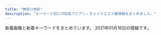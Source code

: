 ```yaml
---
title: "神奈川地区"
description: "キーワード別にの巨乳アジアン・チャイナエステ嬢情報をまとめました。"
---
```


新着画像と新着キーワードをまとめています。
2021年01月16日の情報です。

<DmmAffiliateIns />
<KeywordTable
  shops={
    [
    {
        "station": "JR\u85e4\u6ca2\u99c5\u5357\u53e3",
        "keywords": {
            "87": 4,
            "86": 8,
            "C": 8,
            "88": 4,
            "D": 8
        },
        "url": "http://www.barbie.masg.info/",
        "img_links": [
            "http://www.barbie.masg.info/images/mainImg_sub.jpg",
            "http://www.barbie.masg.info/files/002-02.jpg",
            "http://www.barbie.masg.info/images/index_sm.png",
            "http://www.barbie.masg.info/files/004.jpg",
            "http://www.barbie.masg.info/files/003.jpg",
            "http://www.barbie.masg.info/images/btn2.png",
            "http://www.barbie.masg.info/images/icon_top.png",
            "http://www.barbie.masg.info/images/icon_staff.png",
            "http://www.barbie.masg.info/images/icon_info.png",
            "http://www.barbie.masg.info/files/001-02.jpg",
            "http://www.barbie.masg.info/images/icon_tel.png",
            "http://www.barbie.masg.info/files/002.jpg",
            "http://www.barbie.masg.info/files/003-02.jpg",
            "http://www.barbie.masg.info/files/001.jpg",
            "http://www.barbie.masg.info/files/004-02.jpg"
        ],
        "name": "Barbie \uff5e\u30d0\u30fc\u30d3\u30fc\uff5e"
    },
    {
        "name": "Best Love \uff5e\u30d9\u30b9\u30c8\u30e9\u30d6\uff5e",
        "img_links": [
            "http://www.bestlove.iesjp.com/files/005-02.jpg",
            "http://www.bestlove.iesjp.com/files/002.jpg",
            "http://www.bestlove.iesjp.com/files/002-02.jpg",
            "http://www.bestlove.iesjp.com/images/line.png",
            "http://www.bestlove.iesjp.com/files/005.jpg",
            "http://www.bestlove.iesjp.com/files/004-02.jpg",
            "http://www.bestlove.iesjp.com/files/004.jpg",
            "http://www.bestlove.iesjp.com/images/mobile.jpg",
            "http://www.bestlove.iesjp.com/images/r3.jpg",
            "http://www.bestlove.iesjp.com/files/002-03.jpg",
            "http://www.bestlove.iesjp.com/files/001-02.jpg",
            "http://www.bestlove.iesjp.com/files/005-03.jpg",
            "http://www.bestlove.iesjp.com/files/001.jpg",
            "http://www.bestlove.iesjp.com/files/003-02.jpg",
            "http://www.bestlove.iesjp.com/files/003.jpg",
            "http://www.bestlove.iesjp.com/files/003-03.jpg",
            "http://www.bestlove.iesjp.com/files/001-03.jpg",
            "http://www.bestlove.iesjp.com/files/004-03.jpg"
        ],
        "url": "http://www.bestlove.iesjp.com/",
        "station": "JR\u5e73\u585a\u99c5\u5317\u53e3",
        "keywords": {
            "87": 8,
            "D": 4,
            "C": 21,
            "85": 4
        }
    },
    {
        "name": "\u30a2\u30ed\u30a8",
        "img_links": [
            "http://oil.abnavi.info/images/room4.jpg",
            "http://oil.abnavi.info/images/room3.jpg",
            "http://oil.abnavi.info/photos/sites/44/2020/10/2020101108503412.jpg",
            "http://oil.abnavi.info/images/s_link.jpg",
            "http://oil.abnavi.info/images/room1.jpg",
            "http://oil.abnavi.info/images/top.png",
            "http://oil.abnavi.info/images/new.jpg",
            "http://oil.abnavi.info/images/bj1.jpg",
            "http://oil.abnavi.info/images/s_staff.jpg",
            "http://oil.abnavi.info/images/room2.jpg",
            "http://oil.abnavi.info/images/s_news.jpg",
            "http://oil.abnavi.info/photos/sites/44/2020/10/2020101108503429.jpg",
            "http://oil.abnavi.info/images/bj3.jpg",
            "http://oil.abnavi.info/photos/sites/44/2020/11/2020112910045926.jpg",
            "http://oil.abnavi.info/images/hua.jpg"
        ],
        "station": "\u9db4\u5dfb\u6e29\u6cc9\u99c5\u5317\u53e3",
        "keywords": {
            "D": 8,
            "86": 8,
            "83": 4,
            "C": 15
        },
        "url": "http://oil.abnavi.info/"
    },
    {
        "url": "http://megumi-est.xyz/",
        "station": "JR\u85e4\u6ca2\u99c5\u5357\u53e3",
        "keywords": {},
        "img_links": [
            "http://megumi-est.xyz/images/topbg.jpg",
            "http://megumi-est.xyz/images/mobile_bg.png",
            "http://megumi-est.xyz/images/staff_bg.png",
            "http://megumi-est.xyz/images/newsbg.png",
            "http://megumi-est.xyz/girl/2.jpg",
            "http://megumi-est.xyz/girl/8.jpg",
            "http://megumi-est.xyz/girl/5.jpg",
            "http://megumi-est.xyz/images/roomimg/img2.png",
            "http://megumi-est.xyz/images/roomimg/img1.png",
            "http://megumi-est.xyz/girl/4.jpg",
            "http://megumi-est.xyz/images/roomimg/img4.png",
            "http://megumi-est.xyz/girl/1.jpg",
            "http://megumi-est.xyz/images/pickup_line.png",
            "http://megumi-est.xyz/images/roomimg/img3.png"
        ],
        "name": "\u6075"
    },
    {
        "station": "\u65b0\u9017\u5b50\u99c5\u5317\u53e31",
        "url": "http://biraku.est-u.com",
        "keywords": {},
        "name": "\u7f8e\u697d",
        "img_links": [
            "http://biraku.est-u.com/images/index_12.png",
            "http://biraku.est-u.com/images/s3.jpg",
            "http://biraku.est-u.com/images/index_08.png",
            "http://biraku.est-u.com/images/01.jpg",
            "http://biraku.est-u.com/staff/2.jpg",
            "http://biraku.est-u.com/images/02.jpg",
            "http://biraku.est-u.com/images/index_04.png",
            "http://biraku.est-u.com/images/index_10.png",
            "http://biraku.est-u.com/images/03.jpg",
            "http://biraku.est-u.com/images/index_07.png",
            "http://biraku.est-u.com/staff/5.jpg",
            "http://biraku.est-u.com/images/04.jpg",
            "http://biraku.est-u.com/images/index_06.png",
            "http://biraku.est-u.com/images/staff_08.png",
            "http://biraku.est-u.com/staff/4.jpg",
            "http://biraku.est-u.com/staff/6.jpg",
            "http://biraku.est-u.com/images/index_05.png",
            "http://biraku.est-u.com/images/index2_07.png",
            "http://biraku.est-u.com/staff/3.jpg",
            "http://biraku.est-u.com/staff/1.jpg",
            "http://biraku.est-u.com/images/indexb_08.png",
            "http://biraku.est-u.com/images/06.jpg"
        ]
    },
    {
        "img_links": [
            "http://ikoi.esjp.xyz/img/room/photo03.jpg",
            "http://ikoi.esjp.xyz/img/room/photo04.jpg",
            "http://ikoi.esjp.xyz/i/img/photo05.jpg",
            "http://ikoi.esjp.xyz/img/room/photo01.jpg",
            "http://ikoi.esjp.xyz/girl/6.jpg",
            "http://ikoi.esjp.xyz/i/img/photo01.jpg",
            "http://ikoi.esjp.xyz/i/img/photo06.jpg",
            "http://ikoi.esjp.xyz/img/room/photo05.jpg",
            "http://ikoi.esjp.xyz/img/top_pickback.png",
            "http://ikoi.esjp.xyz/img/lr_01.jpg",
            "http://ikoi.esjp.xyz/img/059.png",
            "http://ikoi.esjp.xyz/girl/2.jpg",
            "http://ikoi.esjp.xyz/img/room/photo06.jpg",
            "http://ikoi.esjp.xyz/img/room/photo02.jpg",
            "http://ikoi.esjp.xyz/girl/1.jpg",
            "http://ikoi.esjp.xyz/i/img/photo03.jpg",
            "http://ikoi.esjp.xyz/girl/3.jpg",
            "http://ikoi.esjp.xyz/girl/4.jpg",
            "http://ikoi.esjp.xyz/i/img/photo02.jpg",
            "http://ikoi.esjp.xyz/img/rec_top.png",
            "http://ikoi.esjp.xyz/img/qr.jpg",
            "http://ikoi.esjp.xyz/img/capinfo.jpg",
            "http://ikoi.esjp.xyz/img/lr_02.jpg",
            "http://ikoi.esjp.xyz/i/img/photo04.jpg",
            "http://ikoi.esjp.xyz/girl/5.jpg",
            "http://ikoi.esjp.xyz/img/sub_staff.jpg",
            "http://ikoi.esjp.xyz/img/pro_girl_line.jpg"
        ],
        "keywords": {},
        "url": "http://ikoi.esjp.xyz/",
        "station": "\u8ffd\u6d5c\u99c5",
        "name": "\u61a9"
    },
    {
        "station": "\u4e0a\u5927\u5ca1\u99c5",
        "img_links": [
            "https://kanojyo-room.jpn.cm/photos/sites/24/2020/08/2020083117275898.jpg",
            "https://kanojyo-room.jpn.cm/images/room6.jpg",
            "https://kanojyo-room.jpn.cm/images/room1.jpg",
            "https://kanojyo-room.jpn.cm/images/tit_face.jpg",
            "https://kanojyo-room.jpn.cm/photos/sites/24/2020/08/2020083117275977.jpg",
            "https://kanojyo-room.jpn.cm/images/link_nav01.jpg",
            "https://kanojyo-room.jpn.cm/images/room4.jpg",
            "https://kanojyo-room.jpn.cm/images/link_nav03.jpg",
            "https://kanojyo-room.jpn.cm/images/tit_eject.jpg",
            "https://kanojyo-room.jpn.cm/images/link_nav04.jpg",
            "https://kanojyo-room.jpn.cm/photos/sites/24/2020/08/2020083117275756.jpg",
            "https://kanojyo-room.jpn.cm/images/tit_new.jpg",
            "https://kanojyo-room.jpn.cm/images/link_nav02.jpg",
            "https://kanojyo-room.jpn.cm/images/room2.jpg",
            "https://kanojyo-room.jpn.cm/images/link_nav05.jpg",
            "https://kanojyo-room.jpn.cm/images/sp_top.jpg",
            "https://kanojyo-room.jpn.cm/images/btn_eject.jpg",
            "https://kanojyo-room.jpn.cm/images/room3.jpg",
            "https://kanojyo-room.jpn.cm/images/img_eject.jpg",
            "https://kanojyo-room.jpn.cm/images/link_nav06.jpg",
            "https://kanojyo-room.jpn.cm/images/close_eject.png",
            "https://kanojyo-room.jpn.cm/photos/sites/24/2020/08/2020083117275958.jpg",
            "https://kanojyo-room.jpn.cm/images/top.png",
            "https://kanojyo-room.jpn.cm/images/room5.jpg",
            "https://kanojyo-room.jpn.cm/images/link_nav07.jpg"
        ],
        "keywords": {
            "87": 12,
            "D": 48,
            "86": 24,
            "85": 12,
            "C": 40
        },
        "name": "\u30ab\u30ce\u30b8\u30e7\u306e\u90e8\u5c4b",
        "url": "https://kanojyo-room.jpn.cm/"
    },
    {
        "keywords": {
            "F": 2,
            "E": 4,
            "90": 4,
            "88": 2
        },
        "img_links": [
            "https://asumi.estjp.info/css/top04.jpg",
            "https://asumi.estjp.info/images/call.png",
            "https://asumi.estjp.info/css/top02.jpg",
            "https://asumi.estjp.info/css/top03.jpg",
            "https://asumi.estjp.info/css/staff/staff03.jpg",
            "https://asumi.estjp.info/css/m-head.jpg",
            "https://asumi.estjp.info/css/staff/staff01.jpg",
            "https://asumi.estjp.info/css/top05.jpg",
            "https://asumi.estjp.info/css/staff/staff02.jpg",
            "https://asumi.estjp.info/css/01.jpg"
        ],
        "name": "\u7a7a\u6f84 -\u3042\u3059\u307f-",
        "url": "https://asumi.estjp.info/",
        "station": "\u5c0f\u7530\u539f\u99c5\u6771\u53e3"
    },
    {
        "station": "JR\u65b0\u6749\u7530\u99c5\u897f\u53e3",
        "keywords": {},
        "url": "http://www.sh-riraku77.site/",
        "name": "\u82b1\u306e\u604b",
        "img_links": [
            "http://www.sh-riraku77.site/uploads/190703/1-1ZF3151554H6.jpg",
            "http://www.sh-riraku77.site/picture/end.png",
            "http://www.sh-riraku77.site/plus/images/room4.jpg",
            "http://www.sh-riraku77.site/picture/s_staff.png",
            "http://www.sh-riraku77.site/picture/i_therapist.png",
            "http://www.sh-riraku77.site/picture/top22.png",
            "http://www.sh-riraku77.site/plus/images/room1.jpg",
            "http://www.sh-riraku77.site/plus/images/room2.jpg",
            "http://www.sh-riraku77.site/picture/top23.png",
            "http://www.sh-riraku77.site/plus/images/room3.jpg",
            "http://www.sh-riraku77.site/picture/s_new.png",
            "http://www.sh-riraku77.site/uploads/201214/1-201214130312232.jpg",
            "http://www.sh-riraku77.site/picture/photo3.png"
        ]
    },
    {
        "station": "JR\u8305\u30f6\u5d0e\u99c5\u5357\u53e3",
        "img_links": [
            "http://www.hamabei.com/images/giral009.jpg",
            "http://www.hamabei.com/images/qr.jpg",
            "http://www.hamabei.com/images/giral012.jpg",
            "http://www.hamabei.com/images/buttona_08.jpg",
            "http://www.hamabei.com/images/miki1.jpg",
            "http://www.hamabei.com/images/yuka1.jpg",
            "http://www.hamabei.com/images/giral007.jpg",
            "http://www.hamabei.com/images/buttona_07.jpg",
            "http://www.hamabei.com/images/buttona_04.jpg",
            "http://www.hamabei.com/images/giral015.jpg",
            "http://www.hamabei.com/images/giral014.jpg",
            "http://www.hamabei.com/images/buttona_06.jpg",
            "http://www.hamabei.com/images/kaori1.jpg",
            "http://www.hamabei.com/images/buttona_03.jpg",
            "http://www.hamabei.com/images/nana1.jpg",
            "http://www.hamabei.com/images/buttona_05.jpg"
        ],
        "url": "http://www.hamabei.com/",
        "keywords": {},
        "name": "\u6d5c\u8fba\u306e\u604b"
    },
    {
        "img_links": [
            "http://onlyone-relax.xyz/images/cg03.jpg",
            "http://onlyone-relax.xyz/images/top2.png",
            "http://onlyone-relax.xyz/images/4.jpg",
            "http://onlyone-relax.xyz/images/cg02.jpg",
            "http://onlyone-relax.xyz/images/cg06.jpg",
            "http://onlyone-relax.xyz/images/cg01.jpg",
            "http://onlyone-relax.xyz/images/1.jpg",
            "http://onlyone-relax.xyz/images/cg07.jpg",
            "http://onlyone-relax.xyz/images/spacer300x450.png",
            "http://onlyone-relax.xyz/images/cg09.jpg",
            "http://onlyone-relax.xyz/images/cg08.jpg",
            "http://onlyone-relax.xyz/images/top.png",
            "http://onlyone-relax.xyz/images/qr.jpg",
            "http://onlyone-relax.xyz/images/2.jpg",
            "http://onlyone-relax.xyz/images/cg05.jpg"
        ],
        "name": "\u30ad\u30e5\u30fc\u30c8",
        "url": "http://onlyone-relax.xyz/",
        "keywords": {
            "D": 32,
            "F": 8,
            "C": 8,
            "E": 20
        },
        "station": "JR\u5c0f\u7530\u539f\u99c5\u897f\u53e3"
    },
    {
        "keywords": {
            "C": 13
        },
        "img_links": [
            "http://hana-tobira.xyz/images/tite-link.jpg",
            "http://hana-tobira.xyz/images/g2.jpg",
            "http://hana-tobira.xyz/images/pickup_t.jpg",
            "http://hana-tobira.xyz/images/g5.jpg",
            "http://hana-tobira.xyz/images/g7.jpg",
            "http://hana-tobira.xyz/images/g4.jpg",
            "http://hana-tobira.xyz/images/g.jpg",
            "http://hana-tobira.xyz/images/tite-staff.jpg",
            "http://hana-tobira.xyz/images/end.png",
            "http://hana-tobira.xyz/images/tite-i.png",
            "http://hana-tobira.xyz/images/mobile.jpg",
            "http://hana-tobira.xyz/images/g6.jpg"
        ],
        "station": "JR\u85e4\u6ca2\u99c5\u5357\u53e3",
        "url": "http://hana-tobira.xyz/",
        "name": "\u82b1\u306e\u6249"
    },
    {
        "img_links": [
            "http://yacho.est-u.com/images/index_06.jpg",
            "http://yacho.est-u.com/images/index_14.jpg",
            "http://yacho.est-u.com/images/index_05.jpg",
            "http://yacho.est-u.com/images/1.jpg",
            "http://yacho.est-u.com/images/staff_03.jpg",
            "http://yacho.est-u.com/images/index_04.jpg",
            "http://yacho.est-u.com/images/6.jpg",
            "http://yacho.est-u.com/images/4.jpg",
            "http://yacho.est-u.com/images/3.jpg",
            "http://yacho.est-u.com/images/index_17.jpg",
            "http://yacho.est-u.com/images/k2.jpg",
            "http://yacho.est-u.com/images/index_12.jpg",
            "http://yacho.est-u.com/images/index_07.jpg",
            "http://yacho.est-u.com/images/5.jpg",
            "http://yacho.est-u.com/images/index_02.jpg",
            "http://yacho.est-u.com/images/index_10.jpg",
            "http://yacho.est-u.com/images/k1.jpg",
            "http://yacho.est-u.com/images/index_15.jpg",
            "http://yacho.est-u.com/images/index_01.jpg",
            "http://yacho.est-u.com/images/index_03.jpg",
            "http://yacho.est-u.com/images/staff_01.jpg",
            "http://yacho.est-u.com/images/2.jpg"
        ],
        "url": "http://yacho.est-u.com/",
        "keywords": {},
        "station": "JR\u85e4\u6ca2\u99c5\u5357\u53e3",
        "name": "\u591c\u8776"
    },
    {
        "station": "JR\u85e4\u6ca2\u99c5\u5317\u53e3",
        "name": "\u7e01",
        "url": "http://en.este88.com/",
        "keywords": {},
        "img_links": [
            "http://en.este88.com/i/images/info_09.jpg",
            "http://en.este88.com/i/images/info_15.jpg",
            "http://en.este88.com/gals/koko1.jpg",
            "http://en.este88.com/gals/riri1.jpg",
            "http://en.este88.com/gals/momo1.jpg",
            "http://en.este88.com/gals/rena1.jpg",
            "http://en.este88.com/gals/nana1.jpg",
            "http://en.este88.com/images/info.png",
            "http://en.este88.com/gals/asuka1.jpg",
            "http://en.este88.com/images/sayuqi1.jpg",
            "http://en.este88.com/gals/teina1.jpg",
            "http://en.este88.com/images/koko1.jpg",
            "http://en.este88.com/i/images/info_07.jpg",
            "http://en.este88.com/gals/yuki1.jpg",
            "http://en.este88.com/i/images/info_12.jpg"
        ]
    },
    {
        "img_links": [
            "http://izumi.ests.jp/images/info.jpg",
            "http://izumi.ests.jp/images/s1.jpg",
            "http://izumi.ests.jp/photos/sites/54/2020/09/2020092004565418.jpg",
            "http://izumi.ests.jp/photos/sites/54/2020/05/2020051209400132.jpg",
            "http://izumi.ests.jp/images/top.jpg",
            "http://izumi.ests.jp/images/service4.jpg",
            "http://izumi.ests.jp/images/service3.jpg",
            "http://izumi.ests.jp/photos/sites/54/2020/12/2020121307073529.jpg",
            "http://izumi.ests.jp/images/service1.jpg",
            "http://izumi.ests.jp/images/room4.jpg",
            "http://izumi.ests.jp/images/room2.jpg",
            "http://izumi.ests.jp/images/s3.jpg",
            "http://izumi.ests.jp/photos/sites/54/2019/10/2019100205593058.jpg",
            "http://izumi.ests.jp/images/info2.jpg",
            "http://izumi.ests.jp/images/room1.jpg",
            "http://izumi.ests.jp/images/s_news.jpg",
            "http://izumi.ests.jp/images/room3.jpg",
            "http://izumi.ests.jp/images/service2.jpg",
            "http://izumi.ests.jp/photos/sites/54/2020/07/2020070605483923.jpg",
            "http://izumi.ests.jp/images/mobile.jpg",
            "http://izumi.ests.jp/photos/sites/54/2019/10/2019100205592997.jpg"
        ],
        "keywords": {
            "86": 7,
            "D": 35,
            "85": 28,
            "E": 7,
            "87": 7
        },
        "station": "\u6e58\u5357\u53f0\u99c5\u897f\u53e3",
        "name": "\u6e58\u5357\u604b",
        "url": "http://izumi.ests.jp/"
    },
    {
        "name": "\u30ea\u30d6\u30ec\u30b9",
        "img_links": [
            "http://es-libres.com/staffPhoto/b20201007072654.jpg",
            "http://es-libres.com/staffPhoto/b20201007072550.jpg",
            "http://es-libres.com/staffPhoto/s20201007072633.jpg",
            "http://es-libres.com/images/gallery/01.jpg",
            "http://es-libres.com/images/gallery/03.jpg",
            "http://es-libres.com/staffPhoto/b20201007072633.jpg",
            "http://es-libres.com/staffPhoto/s20201007072718.jpg",
            "http://es-libres.com/images/gallery/04.jpg",
            "http://es-libres.com/images/mobile.jpg",
            "http://es-libres.com/staffPhoto/s20201007072550.jpg",
            "http://es-libres.com/js/sliderLine/slide_next.png",
            "http://es-libres.com/images/gallery/02.jpg",
            "http://es-libres.com/uploadfiles/Image/campaignEsLibresCom.jpg",
            "http://es-libres.com/js/sliderLine/slide_prev.png",
            "http://es-libres.com/images/guide.jpg",
            "http://es-libres.com/images/returnBtn.png",
            "http://es-libres.com/staffPhoto/s20201007072654.jpg",
            "http://es-libres.com/staffPhoto/b20201007072718.jpg"
        ],
        "keywords": {
            "E": 1,
            "89": 1,
            "C": 1,
            "D": 2
        },
        "station": "JR\u6771\u6238\u585a\u99c5\u897f\u53e3",
        "url": "http://es-libres.com/"
    },
    {
        "img_links": [
            "http://www.cc-girl.work/images/9.jpg",
            "http://www.cc-girl.work/img/momo1.jpg",
            "http://www.cc-girl.work/images/int1.jpg",
            "http://www.cc-girl.work/images/sys1.jpg",
            "http://www.cc-girl.work/images/head.jpg",
            "http://www.cc-girl.work/img/sizuka1.jpg",
            "http://www.cc-girl.work/img/yaya1.jpg",
            "http://www.cc-girl.work/images/1.jpg",
            "http://www.cc-girl.work/img/mari1.jpg",
            "http://www.cc-girl.work/images/mobile.jpg",
            "http://www.cc-girl.work/img/yuki1.jpg",
            "http://www.cc-girl.work/images/4.jpg",
            "http://www.cc-girl.work/images/6.jpg",
            "http://www.cc-girl.work/images/3.jpg",
            "http://www.cc-girl.work/images/7.jpg",
            "http://www.cc-girl.work/images/staff_t.jpg",
            "http://www.cc-girl.work/img/ai1.jpg",
            "http://www.cc-girl.work/img/kumi1.jpg",
            "http://www.cc-girl.work/images/5.jpg",
            "http://www.cc-girl.work/images/10.jpg",
            "http://www.cc-girl.work/images/ac1.jpg",
            "http://www.cc-girl.work/images/sys2.jpg",
            "http://www.cc-girl.work/images/2.jpg",
            "http://www.cc-girl.work/images/interior_t.jpg",
            "http://www.cc-girl.work/images/line.png",
            "http://www.cc-girl.work/img/yuri1.jpg",
            "http://www.cc-girl.work/images/news.jpg",
            "http://www.cc-girl.work/img/eri1.jpg",
            "http://www.cc-girl.work/images/rec1.jpg",
            "http://www.cc-girl.work/images/ta.jpg",
            "http://www.cc-girl.work/img/kaoru1.jpg",
            "http://www.cc-girl.work/images/8.jpg",
            "http://www.cc-girl.work/images/rec2.jpg",
            "http://www.cc-girl.work/images/11.jpg",
            "http://www.cc-girl.work/img/miho1.jpg"
        ],
        "name": "yuyu-\u3086\u3046\u3086-",
        "station": "\u4e0a\u5927\u5ca1\u99c5",
        "keywords": {},
        "url": "http://www.cc-girl.work/"
    },
    {
        "img_links": [
            "http://es-rei.work/_src/26747301/line3.png",
            "http://es-rei.work/_src/26747206/navi2_02.png",
            "http://es-rei.work/_src/26747187/base_03.png",
            "http://es-rei.work/_src/47863239/line3.png",
            "http://es-rei.work/_src/26747304/line1.jpg",
            "http://es-rei.work/_src/26747222/line3.png",
            "http://es-rei.work/_src/26747202/list_03.png",
            "http://es-rei.work/_src/26747132/line1.jpg",
            "http://es-rei.work/_src/26747086/base_01.png",
            "http://es-rei.work/_src/26747185/base_01.png",
            "http://es-rei.work/_src/26747209/navi2_05.png",
            "http://es-rei.work/_src/26838156/wechatimg204.jpg",
            "http://es-rei.work/_src/26747302/wechatimg204.jpg",
            "http://es-rei.work/_src/26791049/_dsf9442.jpg",
            "http://es-rei.work/_src/26747223/line3.png",
            "http://es-rei.work/3.jpg",
            "http://es-rei.work/_src/26747199/sign.png",
            "http://es-rei.work/_src/26824216/b0131b16446464e537eff864d8f041bb.jpg",
            "http://es-rei.work/_src/34041599/line3.png",
            "http://es-rei.work/_src/26838155/wechatimg202.jpg",
            "http://es-rei.work/2.jpg",
            "http://es-rei.work/_src/47863240/line3.png",
            "http://es-rei.work/_src/26790995/wechatimg38_20181018221746252.jpg",
            "http://es-rei.work/_src/26838158/wechatimg75.jpg",
            "http://es-rei.work/_src/26747173/base_03.png",
            "http://es-rei.work/_src/26747293/line3.png",
            "http://es-rei.work/_src/26747225/wechatimg75.jpg",
            "http://es-rei.work/_src/34041693/line1.jpg",
            "http://es-rei.work/_src/26747153/base_01.png",
            "http://es-rei.work/_src/34041597/wechatimg26_20200914183556350.jpg",
            "http://es-rei.work/_src/26747205/navi2_01.png",
            "http://es-rei.work/_src/26747207/navi2_03.png",
            "http://es-rei.work/_src/26747218/line1.jpg",
            "http://es-rei.work/_src/26747208/navi2_04.png",
            "http://es-rei.work/_src/26747210/navi2_06.png",
            "http://es-rei.work/_src/26747126/base_01.png",
            "http://es-rei.work/_src/26838174/line.png",
            "http://es-rei.work/_src/26747287/line3.png",
            "http://es-rei.work/_src/26747294/line3.png",
            "http://es-rei.work/_src/26747296/line1.jpg",
            "http://es-rei.work/_src/26824435/cam2.png",
            "http://es-rei.work/_src/26747170/base_01.png",
            "http://es-rei.work/_src/26747114/base_03.png",
            "http://es-rei.work/_src/47863242/100054276feb8d8cef3ac5199531cfe.jpg",
            "http://es-rei.work/_src/26747292/wechatimg202.jpg",
            "http://es-rei.work/_src/26747089/51d8ecbee4cc2935f070c539c37ded71.jpg",
            "http://es-rei.work/_src/26747231/line1.jpg",
            "http://es-rei.work/_src/47863244/line1.jpg",
            "http://es-rei.work/_src/47863108/wechatimg26_20200914183556350.jpg",
            "http://es-rei.work/_src/34041600/line3.png",
            "http://es-rei.work/_src/26747201/list_02.png",
            "http://es-rei.work/_src/26838160/line.png",
            "http://es-rei.work/_src/26747300/line3.png",
            "http://es-rei.work/_src/26747226/line3.png",
            "http://es-rei.work/_src/26747227/line3.png",
            "http://es-rei.work/_src/47863241/05859f21726dfcef9faa9bab12a2595.jpg",
            "http://es-rei.work/4.jpg",
            "http://es-rei.work/5.jpg",
            "http://es-rei.work/_src/26747229/line1.jpg",
            "http://es-rei.work/_src/26791115/_igp4263.jpg",
            "http://es-rei.work/_src/26747288/line3.png",
            "http://es-rei.work/_src/26747200/list_01.png",
            "http://es-rei.work/_src/26838157/wechatimg77.jpg",
            "http://es-rei.work/_src/26747093/_igp4295.jpg",
            "http://es-rei.work/_src/26747158/base_03.png",
            "http://es-rei.work/_src/26747204/list_05.png",
            "http://es-rei.work/1.jpg",
            "http://es-rei.work/_src/26838136/news.jpg",
            "http://es-rei.work/_src/34124118/wechatimg26_20200914183556350.jpg",
            "http://es-rei.work/_src/26791051/_dsf9446.jpg",
            "http://es-rei.work/_src/34041596/05859f21726dfcef9faa9bab12a2595.jpg",
            "http://es-rei.work/_src/26791053/_dsf9449.jpg",
            "http://es-rei.work/_src/26747289/wechatimg77.jpg",
            "http://es-rei.work/_src/26747141/base_03.png",
            "http://es-rei.work/_src/26747221/wechatimg164_1.jpg",
            "http://es-rei.work/_src/26747203/list_04.png"
        ],
        "keywords": {
            "85": 2,
            "86": 4,
            "83": 4,
            "89": 2
        },
        "url": "http://es-rei.work/",
        "station": "JR\u85e4\u6ca2\u99c5\u5357\u53e3",
        "name": "\u9e97"
    },
    {
        "url": "http://civebt.xyz/",
        "img_links": [
            "http://civebt.xyz/templets/default/picture/staff_t.jpg",
            "http://civebt.xyz/templets/default/picture/rec1.png",
            "http://civebt.xyz/uploads/180620/1-1P62010154K00.png",
            "http://civebt.xyz/uploads/201103/1-201103091136248.jpg",
            "http://civebt.xyz/uploads/201103/1-201103091122a3.jpg",
            "http://civebt.xyz/templets/default/picture/head.jpg",
            "http://civebt.xyz/uploads/180620/1-1P62010193X63.jpg",
            "http://civebt.xyz/uploads/201103/1-201103143450506.jpg",
            "http://civebt.xyz/templets/default/picture/news.jpg",
            "http://civebt.xyz/templets/default/picture/interior_t.jpg",
            "http://civebt.xyz/uploads/201102/1-201102130FY09.png",
            "http://civebt.xyz/uploads/201103/1-201103091150648.jpg",
            "http://civebt.xyz/uploads/201102/1-2011021306404K.png"
        ],
        "keywords": {
            "G": 4,
            "E": 8
        },
        "name": "\u9b54\u6cd5\u306e\u5973\u738b",
        "station": "\u6e58\u5357\u53f0\u99c5\u897f\u53e3"
    },
    {
        "name": "\u30e9\u30d9\u30f3\u30c0\u30fc",
        "station": "JR\u85e4\u6ca2\u99c5\u5357\u53e3",
        "img_links": [
            "http://lavender-est.xyz/images/room/r3.jpg",
            "http://lavender-est.xyz/girl/11_1.jpg",
            "http://lavender-est.xyz/girl/14_2.jpg",
            "http://lavender-est.xyz/girl/5_1.jpg",
            "http://lavender-est.xyz/images/pro_girl_line.jpg",
            "http://lavender-est.xyz/girl/15.jpg",
            "http://lavender-est.xyz/girl/5_2.jpg",
            "http://lavender-est.xyz/images/room/r1.jpg",
            "http://lavender-est.xyz/girl/8_1.jpg",
            "http://lavender-est.xyz/girl/3.jpg",
            "http://lavender-est.xyz/girl/10.jpg",
            "http://lavender-est.xyz/girl/7_2.jpg",
            "http://lavender-est.xyz/girl/11_2.jpg",
            "http://lavender-est.xyz/images/tel.png",
            "http://lavender-est.xyz/girl/15_1.jpg",
            "http://lavender-est.xyz/i/girl/4.jpg",
            "http://lavender-est.xyz/girl/2_1.jpg",
            "http://lavender-est.xyz/girl/10_1.jpg",
            "http://lavender-est.xyz/images/lr_02.jpg",
            "http://lavender-est.xyz/girl/5.jpg",
            "http://lavender-est.xyz/images/twitter.jpg",
            "http://lavender-est.xyz/images/top01.jpg",
            "http://lavender-est.xyz/girl/7.jpg",
            "http://lavender-est.xyz/girl/14.jpg",
            "http://lavender-est.xyz/girl/4_1.jpg",
            "http://lavender-est.xyz/girl/7_1.jpg",
            "http://lavender-est.xyz/girl/11.jpg",
            "http://lavender-est.xyz/girl/8.jpg",
            "http://lavender-est.xyz/girl/2.jpg",
            "http://lavender-est.xyz/girl/4.jpg",
            "http://lavender-est.xyz/images/room/r2.jpg",
            "http://lavender-est.xyz/girl/3_1.jpg",
            "http://lavender-est.xyz/girl/no.jpg",
            "http://lavender-est.xyz/girl/14_1.jpg",
            "http://lavender-est.xyz/images/room/r4.jpg",
            "http://lavender-est.xyz/images/mobile.png",
            "http://lavender-est.xyz/images/bar_staff.jpg"
        ],
        "keywords": {},
        "url": "http://lavender-est.xyz/"
    },
    {
        "keywords": {
            "87": 3,
            "86": 12,
            "D": 15,
            "85": 3,
            "C": 3
        },
        "station": "\u8ffd\u6d5c\u99c5",
        "name": "\u8ffd\u6d5c\u30de\u30c3\u30b5\u30fc\u30b8",
        "url": "http://oppama.iest.info/",
        "img_links": [
            "http://cdn.dino-es.com/images/line.jpg",
            "http://oppama.iest.info/photos/sites/10/2018/05/2018053009323272.jpg",
            "http://oppama.iest.info/photos/sites/10/2018/05/2018053009323253.jpg",
            "http://oppama.iest.info/photos/sites/10/2018/07/2018073109281797.jpg",
            "http://oppama.iest.info/images/mobile.png",
            "http://oppama.iest.info/images/room5.jpg",
            "http://oppama.iest.info/images/room4.jpg",
            "http://oppama.iest.info/images/room1.jpg",
            "http://oppama.iest.info/images/room6.jpg",
            "http://oppama.iest.info/images/s_staff.jpg",
            "http://oppama.iest.info/photos/sites/10/2018/07/2018073109281740.jpg",
            "http://oppama.iest.info/photos/sites/10/2018/05/2018053009323210.jpg",
            "http://oppama.iest.info/images/room2.jpg",
            "http://oppama.iest.info/photos/sites/10/2018/05/2018053009323372.jpg",
            "http://oppama.iest.info/images/s_pick.png",
            "http://oppama.iest.info/photos/sites/10/2018/07/2018073109281781.jpg",
            "http://oppama.iest.info/photos/sites/10/2018/07/2018073109281759.jpg",
            "http://cdn.dino-es.com/images/allpics/KL77e92f55838704c7de0a1eb6ca2a81a0/4ec1d6974658a8b101911755e5d05691.jpg",
            "http://cdn.dino-es.com/images/logo/150x40DinoEs.png",
            "http://oppama.iest.info/images/top.jpg",
            "http://oppama.iest.info/photos/sites/10/2018/07/2018073109281695.jpg",
            "http://oppama.iest.info/images/s_news.png",
            "http://oppama.iest.info/images/l1.jpg",
            "http://oppama.iest.info/images/room3.jpg",
            "http://oppama.iest.info/images/s_news2.png",
            "http://oppama.iest.info/images/bj3.jpg"
        ]
    },
    {
        "station": "JR\u5927\u8239\u99c5\u6771\u53e3",
        "name": "\u3055\u304f\u3089",
        "url": "http://hoguraku.info/",
        "keywords": {},
        "img_links": [
            "http://hoguraku.info/_src/22293820/wechatimg744.jpg",
            "http://hoguraku.info/_src/22266492/navi2_04.png",
            "http://hoguraku.info/_src/22293865/sign.png",
            "http://hoguraku.info/_src/22266488/navi2_02.png",
            "http://hoguraku.info/_src/22296695/pup.png",
            "http://hoguraku.info/_src/22266489/navi_03.png",
            "http://hoguraku.info/_src/22294029/3_20180513213551306.jpg",
            "http://hoguraku.info/_src/22293610/pup.png",
            "http://hoguraku.info/_src/22294031/wechatimg175.jpg",
            "http://hoguraku.info/_src/22294409/img20180513220122069421.png",
            "http://hoguraku.info/_src/22266493/navi_05.png",
            "http://hoguraku.info/_src/22266398/img20180513214352559347.png",
            "http://hoguraku.info/_src/22293601/newspinkup.png",
            "http://hoguraku.info/_src/22266490/navi2_03.png",
            "http://hoguraku.info/_src/22294027/wechatimg239.jpg",
            "http://hoguraku.info/_src/37673393/wechatimg98.jpg",
            "http://hoguraku.info/staff-1.jpg",
            "http://hoguraku.info/_src/22296687/pup.png",
            "http://hoguraku.info/_src/25168346/staff-2_20180823215120776.jpg",
            "http://hoguraku.info/_src/22266494/navi2_05.png",
            "http://hoguraku.info/_src/22266496/navi2_06.png",
            "http://hoguraku.info/_src/22266400/wechatimg94_20191205204136458.jpg",
            "http://hoguraku.info/_src/22294030/wechatimg175.jpg",
            "http://hoguraku.info/_src/22294024/1_20180513213551260.jpg",
            "http://hoguraku.info/staff-2.jpg",
            "http://hoguraku.info/_src/22266491/navi_04.png",
            "http://hoguraku.info/_src/22266487/navi_02.png",
            "http://hoguraku.info/_src/22294028/3_20180513213551306.jpg",
            "http://hoguraku.info/_src/22266485/navi_01.png",
            "http://hoguraku.info/staff-4.jpg",
            "http://hoguraku.info/_src/42747719/img20200505151535254743.png",
            "http://hoguraku.info/staff-3.jpg",
            "http://hoguraku.info/_src/22294026/wechatimg239.jpg",
            "http://hoguraku.info/_src/22293781/sign.png",
            "http://hoguraku.info/_src/22266486/navi2_01.png",
            "http://hoguraku.info/_src/22296697/pup.png",
            "http://hoguraku.info/_src/22294025/1_20180513213551260.jpg",
            "http://hoguraku.info/_src/22266495/navi_06.png",
            "http://hoguraku.info/_src/22266524/wechatimg96_20191205204603604.jpg"
        ]
    },
    {
        "url": "http://o-jp.com/tsubaki/",
        "keywords": {
            "C": 6
        },
        "img_links": [
            "http://o-jp.com/tsubaki/images/photo02.jpg",
            "http://o-jp.com/tsubaki/images/t_mobile.jpg",
            "http://o-jp.com/tsubaki/images/photo03.jpg",
            "http://o-jp.com/tsubaki/images/t_discount.jpg",
            "http://o-jp.com/tsubaki/images/photo01.jpg",
            "http://o-jp.com/tsubaki/images/photo04.jpg",
            "http://o-jp.com/tsubaki/images/index_enter.jpg",
            "http://o-jp.com/tsubaki/images/mimi1.jpg"
        ],
        "station": "JR\u5e73\u585a\u99c5\u897f\u53e3",
        "name": "\u693f"
    },
    {
        "img_links": [
            "http://yu-raku.info/images/bar-cam.png",
            "http://yu-raku.info/images/bar-cover.png",
            "http://yu-raku.info/staff/s-emi4.jpg",
            "http://yu-raku.info/staff/s-miki1.jpg",
            "http://yu-raku.info/images/bar-info.png",
            "http://yu-raku.info/staff/s-yuko1.jpg",
            "http://yu-raku.info/images/c-top0.png",
            "http://yu-raku.info/staff/s-nana1.jpg",
            "http://yu-raku.info/staff/s-kana1.jpg",
            "http://yu-raku.info/sp/images/bar-cam.png",
            "http://yu-raku.info/images/pic-interior.png",
            "http://yu-raku.info/sp/images/bar-cover.png",
            "http://yu-raku.info/staff/s-emi3.jpg",
            "http://yu-raku.info/images/fotter.jpg",
            "http://yu-raku.info/images/bar-therapist.png",
            "http://yu-raku.info/staff/s-emi5.jpg",
            "http://yu-raku.info/images/c-therapist0.png",
            "http://yu-raku.info/sp/images/b-tel.png",
            "http://yu-raku.info/images/bar-interior.png",
            "http://yu-raku.info/staff/s-sayuri1.jpg",
            "http://yu-raku.info/images/b-interior.jpg",
            "http://yu-raku.info/staff/s-niri1.jpg"
        ],
        "keywords": {},
        "url": "http://yu-raku.info/",
        "name": "\u60a0\u697d",
        "station": "JR\u5927\u8239\u99c5\u6771\u53e3"
    },
    {
        "keywords": {},
        "station": "JR\u5e73\u585a\u99c5\u5317\u53e3",
        "img_links": [
            "http://www.huyo.work/img/mimi1.jpg",
            "http://www.huyo.work/images/1.jpg",
            "http://www.huyo.work/images/staff_t.jpg",
            "http://www.huyo.work/images/3.jpg",
            "http://www.huyo.work/images/int2.jpg",
            "http://www.huyo.work/images/2.jpg",
            "http://www.huyo.work/images/int1.jpg",
            "http://www.huyo.work/img/hana1.jpg",
            "http://www.huyo.work/images/news.jpg",
            "http://www.huyo.work/images/line.png",
            "http://www.huyo.work/img/nana1.jpg",
            "http://www.huyo.work/images/sys1.jpg",
            "http://www.huyo.work/images/head.jpg",
            "http://www.huyo.work/images/info.jpg",
            "http://www.huyo.work/images/4.jpg",
            "http://www.huyo.work/images/5.jpg",
            "http://www.huyo.work/img/sora1.jpg",
            "http://www.huyo.work/images/mobile.jpg",
            "http://www.huyo.work/images/sys2.jpg",
            "http://www.huyo.work/images/interior_t.jpg",
            "http://www.huyo.work/img/riri1.jpg"
        ],
        "name": "\u3075\u3088\u3046",
        "url": "http://www.huyo.work/"
    },
    {
        "station": "\u8305\u30f6\u5d0e\u99c5\u5357\u53e3",
        "name": "\u5929\u4f7f\u306e\u604b",
        "img_links": [
            "http://tenshinokoi.es-come.net/girls/hiromi1.jpg",
            "http://tenshinokoi.es-come.net/images/share/tel.png",
            "http://tenshinokoi.es-come.net/i/80/risa1.jpg",
            "http://tenshinokoi.es-come.net/i/80/sumire1.jpg",
            "http://tenshinokoi.es-come.net/images/share/pickup.png",
            "http://tenshinokoi.es-come.net/girls/yuyu1.jpg",
            "http://tenshinokoi.es-come.net/images/qr.jpg",
            "http://tenshinokoi.es-come.net/i/120/risa1.jpg",
            "http://tenshinokoi.es-come.net/girls/riri1.jpg",
            "http://tenshinokoi.es-come.net/images/therapistbar.png",
            "http://tenshinokoi.es-come.net/i/80/yuyu1.jpg",
            "http://tenshinokoi.es-come.net/girls/sumire1.jpg",
            "http://tenshinokoi.es-come.net/girls/yuki1.jpg",
            "http://tenshinokoi.es-come.net/i/120/yuna1.jpg",
            "http://tenshinokoi.es-come.net/img/yuyu1.jpg",
            "http://tenshinokoi.es-come.net/girls/yurika1.jpg",
            "http://tenshinokoi.es-come.net/img/risa1.jpg",
            "http://tenshinokoi.es-come.net/img/header01.jpg",
            "http://tenshinokoi.es-come.net/images/info2.jpg",
            "http://tenshinokoi.es-come.net/images/infobar.png",
            "http://tenshinokoi.es-come.net/girls/kana1.jpg",
            "http://tenshinokoi.es-come.net/i/80/yuna1.jpg",
            "http://tenshinokoi.es-come.net/i/120/sumire1.jpg",
            "http://tenshinokoi.es-come.net/images/share/sp-kp2.png",
            "http://tenshinokoi.es-come.net/girls/misaki1.jpg",
            "http://tenshinokoi.es-come.net/images/shishubar.png",
            "http://tenshinokoi.es-come.net/images/info1.jpg",
            "http://tenshinokoi.es-come.net/i/120/yuyu1.jpg",
            "http://tenshinokoi.es-come.net/img/header02.jpg",
            "http://tenshinokoi.es-come.net/img/header00.jpg",
            "http://tenshinokoi.es-come.net/girls/risa1.jpg",
            "http://tenshinokoi.es-come.net/img/sumire1.jpg"
        ],
        "url": "http://tenshinokoi.es-come.net/",
        "keywords": {}
    },
    {
        "img_links": [
            "http://esthe-massage.pw/img/top.jpg",
            "http://esthe-massage.pw/img/no.png",
            "http://esthe-massage.pw/img/m60.jpg",
            "http://esthe-massage.pw/img/cg03.jpg",
            "http://esthe-massage.pw/img/stan.png",
            "http://esthe-massage.pw/img/cg05.jpg",
            "http://esthe-massage.pw/img/noo.png",
            "http://esthe-massage.pw/img/m3.jpg",
            "http://esthe-massage.pw/img/m6.jpg",
            "http://esthe-massage.pw/img/fla.jpg",
            "http://esthe-massage.pw/img/cg01.jpg",
            "http://esthe-massage.pw/img/m1.jpg",
            "http://esthe-massage.pw/img/cg04.jpg",
            "http://esthe-massage.pw/img/m2.jpg",
            "http://esthe-massage.pw/img/m4.jpg",
            "http://esthe-massage.pw/img/m5.jpg",
            "http://esthe-massage.pw/img/m30.jpg",
            "http://esthe-massage.pw/img/m10.jpg",
            "http://esthe-massage.pw/img/cg02.jpg",
            "http://esthe-massage.pw/img/m20.jpg"
        ],
        "station": "JR\u5e73\u585a\u99c5",
        "keywords": {
            "87": 1,
            "E": 2,
            "D": 3,
            "85": 1,
            "86": 3
        },
        "name": "\u6843\u9999",
        "url": "http://esthe-massage.pw/"
    },
    {
        "name": "\u3055\u308f\u3084\u304b",
        "station": "JR\u5e73\u585a\u99c5\u5317\u53e3",
        "keywords": {},
        "url": "http://hiratsuka-est.com/",
        "img_links": [
            "http://hiratsuka-est.com/images/r9.jpg",
            "http://hiratsuka-est.com/images/g0.jpg",
            "http://hiratsuka-est.com/images/left.jpg",
            "http://hiratsuka-est.com/images/tel.jpg",
            "http://hiratsuka-est.com/images/g4.jpg",
            "http://hiratsuka-est.com/images/r3.jpg",
            "http://hiratsuka-est.com/images/r7.jpg",
            "http://hiratsuka-est.com/images/g2.jpg",
            "http://hiratsuka-est.com/images/banna.jpg",
            "http://hiratsuka-est.com/images/zi-staff.png",
            "http://hiratsuka-est.com/images/zi-faq.png",
            "http://hiratsuka-est.com/images/g7.jpg",
            "http://hiratsuka-est.com/images/zi-link.png",
            "http://hiratsuka-est.com/images/chc.jpg",
            "http://hiratsuka-est.com/images/r8.jpg",
            "http://hiratsuka-est.com/images/ll1.jpg",
            "http://hiratsuka-est.com/images/r4.jpg",
            "http://hiratsuka-est.com/images/r5.jpg",
            "http://hiratsuka-est.com/images/right.jpg",
            "http://hiratsuka-est.com/images/banna2.jpg",
            "http://hiratsuka-est.com/images/mi.jpg",
            "http://hiratsuka-est.com/images/g3.jpg",
            "http://hiratsuka-est.com/images/new1.jpg",
            "http://hiratsuka-est.com/images/banna1.jpg",
            "http://hiratsuka-est.com/images/r6.jpg",
            "http://hiratsuka-est.com/images/r1.jpg",
            "http://hiratsuka-est.com/images/rr1.jpg",
            "http://hiratsuka-est.com/images/top.jpg",
            "http://hiratsuka-est.com/images/tiao2.jpg",
            "http://hiratsuka-est.com/images/g1.jpg"
        ]
    },
    {
        "name": "Fairy Ark",
        "station": "JR\u85e4\u6ca2\u99c5\u5357\u53e3",
        "url": "http://www.relax-fairyark.info/",
        "img_links": [
            "http://www.relax-fairyark.info/img/st206.jpg",
            "http://www.relax-fairyark.info/img/st150.jpg",
            "http://www.relax-fairyark.info/img/st234.jpg",
            "http://www.relax-fairyark.info/img/sta220.jpg",
            "http://www.relax-fairyark.info/img/head.jpg",
            "http://www.relax-fairyark.info/img/sta245.jpg",
            "http://www.relax-fairyark.info/img/sta150.jpg",
            "http://www.relax-fairyark.info/img/st237.jpg",
            "http://www.relax-fairyark.info/img/sta234.jpg",
            "http://www.relax-fairyark.info/img/vlt.png",
            "http://www.relax-fairyark.info/img/st246.jpg",
            "http://www.relax-fairyark.info/img/st224.jpg",
            "http://www.relax-fairyark.info/img/st1.jpg",
            "http://www.relax-fairyark.info/img/st248.jpg",
            "http://www.relax-fairyark.info/img/st238.jpg",
            "http://www.relax-fairyark.info/img/st227.jpg",
            "http://www.relax-fairyark.info/img/st223.jpg",
            "http://www.relax-fairyark.info/img/sta213.jpg",
            "http://www.relax-fairyark.info/img/tel.png",
            "http://www.relax-fairyark.info/img/nos.jpg",
            "http://www.relax-fairyark.info/img/sta235.jpg",
            "http://www.relax-fairyark.info/img/sta247.jpg",
            "http://www.relax-fairyark.info/img/st247.jpg",
            "http://www.relax-fairyark.info/img/botton.jpg",
            "http://www.relax-fairyark.info/img/st213.jpg",
            "http://www.relax-fairyark.info/img/sta248.jpg",
            "http://www.relax-fairyark.info/img/st241.jpg",
            "http://www.relax-fairyark.info/img/st245.jpg",
            "http://www.relax-fairyark.info/img/sta227.jpg",
            "http://www.relax-fairyark.info/img/st220.jpg",
            "http://www.relax-fairyark.info/img/sta246.jpg",
            "http://www.relax-fairyark.info/img/st229.jpg",
            "http://www.relax-fairyark.info/img/footbotton.png",
            "http://www.relax-fairyark.info/img/st240.jpg",
            "http://www.relax-fairyark.info/img/body2.jpg",
            "http://www.relax-fairyark.info/img/sta238.jpg",
            "http://www.relax-fairyark.info/img/st235.jpg",
            "http://www.relax-fairyark.info/img/sta223.jpg",
            "http://www.relax-fairyark.info/img/sta229.jpg"
        ],
        "keywords": {
            "E": 8,
            "85": 4,
            "86": 7,
            "C": 3,
            "88": 1,
            "87": 7,
            "D": 8
        }
    },
    {
        "url": "http://meido.est888.com/",
        "img_links": [
            "http://meido.est888.com/css/staff/staff005.jpg",
            "http://meido.est888.com/css/staff/staff0008.jpg",
            "http://meido.est888.com/css/osusume25.jpg",
            "http://meido.est888.com/css/staff/staff003.jpg",
            "http://meido.est888.com/css/staff/staff002.jpg",
            "http://meido.est888.com/css/nav/nav-001.jpg",
            "http://meido.est888.com/css/staff/staff007.jpg",
            "http://meido.est888.com/css/staff/staff001.jpg",
            "http://meido.est888.com/css/top02.jpg",
            "http://meido.est888.com/css/staff/staff004.jpg",
            "http://meido.est888.com/css/tel.png",
            "http://meido.est888.com/css/nav/nav-002.jpg",
            "http://meido.est888.com/css/nav/nav-003.jpg",
            "http://meido.est888.com/css/nav/nav-004.jpg",
            "http://meido.est888.com/css/nav/nav-005.jpg",
            "http://meido.est888.com/css/top-left01.jpg",
            "http://meido.est888.com/css/nav/nav-006.jpg",
            "http://meido.est888.com/css/staff/staff0006.jpg",
            "http://meido.est888.com/css/top-left02.jpg"
        ],
        "keywords": {
            "D": 6,
            "E": 2,
            "92": 2,
            "87": 1,
            "89": 5
        },
        "station": "JR\u6771\u6238\u585a\u99c5\u6771\u53e3",
        "name": "\u30e1\u30a4\u30c9"
    },
    {
        "img_links": [
            "http://www.airi-est.xyz/images/room2.jpg",
            "http://www.airi-est.xyz/images/return.png",
            "http://www.airi-est.xyz/images/sub_staff.png",
            "http://www.airi-est.xyz/images/room3.jpg",
            "http://www.airi-est.xyz/girl/9.jpg",
            "http://www.airi-est.xyz/girl/1.jpg",
            "http://www.airi-est.xyz/girl/3_1.jpg",
            "http://www.airi-est.xyz/images/icon_call.png",
            "http://www.airi-est.xyz/girl/6.jpg",
            "http://www.airi-est.xyz/images/sub_pickup.png",
            "http://www.airi-est.xyz/images/room1.jpg",
            "http://www.airi-est.xyz/images/room4.jpg",
            "http://www.airi-est.xyz/images/rec-top.jpg",
            "http://www.airi-est.xyz/images/qr.jpg",
            "http://www.airi-est.xyz/girl/3.jpg",
            "http://www.airi-est.xyz/images/sub_news.png",
            "http://www.airi-est.xyz/images/clear_line.png",
            "http://www.airi-est.xyz/images/info.jpg",
            "http://www.airi-est.xyz/images/tel.png"
        ],
        "keywords": {
            "C": 11
        },
        "url": "http://www.airi-est.xyz/",
        "station": "JR\u5c0f\u7530\u539f\u99c5\u6771\u53e3",
        "name": "\u5922\u90fd\u7f8e"
    },
    {
        "station": "\u79e6\u91ce\u99c5\u5317\u53e3",
        "name": "\u5143\u6c17\u3082\u308a\u3082\u308a",
        "keywords": {},
        "url": "http://genkimorimori.ies.bz/",
        "img_links": [
            "http://genkimorimori.ies.bz/images/dairy1.jpg",
            "http://genkimorimori.ies.bz/photos/sites/68/2020/12/2020120703525262.jpg",
            "http://genkimorimori.ies.bz/images/staff_bj3.jpg",
            "http://genkimorimori.ies.bz/photos/sites/68/2020/12/2020121003212539.jpg",
            "http://genkimorimori.ies.bz/images/g10.jpg",
            "http://genkimorimori.ies.bz/images/top.jpg",
            "http://genkimorimori.ies.bz/images/s_staff.jpg",
            "http://genkimorimori.ies.bz/images/g2.jpg",
            "http://genkimorimori.ies.bz/photos/sites/68/2020/12/2020120502191455.jpg",
            "http://genkimorimori.ies.bz/images/g16.jpg",
            "http://genkimorimori.ies.bz/images/news1.jpg",
            "http://genkimorimori.ies.bz/images/2.jpg",
            "http://genkimorimori.ies.bz/photos/sites/68/2020/12/202012150154361.jpg",
            "http://genkimorimori.ies.bz/images/info.jpg",
            "http://genkimorimori.ies.bz/images/g13.jpg",
            "http://genkimorimori.ies.bz/images/info2.jpg",
            "http://genkimorimori.ies.bz/photos/sites/68/2020/11/2020112402100578.jpg",
            "http://genkimorimori.ies.bz/images/s_link.jpg",
            "http://genkimorimori.ies.bz/images/g3.jpg",
            "http://genkimorimori.ies.bz/images/g14.jpg",
            "http://genkimorimori.ies.bz/images/1.jpg",
            "http://genkimorimori.ies.bz/images/pick.jpg",
            "http://genkimorimori.ies.bz/photos/sites/68/2020/11/2020110308582485.jpg",
            "http://genkimorimori.ies.bz/photos/sites/68/2020/11/2020110308572868.jpg",
            "http://genkimorimori.ies.bz/images/g11.jpg",
            "http://genkimorimori.ies.bz/photos/sites/68/2020/11/2020110308572993.jpg",
            "http://genkimorimori.ies.bz/images/g1.jpg",
            "http://genkimorimori.ies.bz/images/g7.jpg",
            "http://genkimorimori.ies.bz/images/g15.jpg",
            "http://genkimorimori.ies.bz/photos/sites/68/2020/11/2020110308572890.jpg",
            "http://genkimorimori.ies.bz/photos/sites/68/2020/11/2020112402100696.jpg",
            "http://genkimorimori.ies.bz/images/s_cosplay.jpg",
            "http://genkimorimori.ies.bz/images/mobile.jpg",
            "http://genkimorimori.ies.bz/images/g17.jpg"
        ]
    },
    {
        "img_links": [
            "http://esbest.info/staffPhoto/b20200526161929.jpg",
            "http://esbest.info/staffPhoto/b20200109133117.jpg",
            "http://esbest.info/staffPhoto/s20200519140451.jpg",
            "http://esbest.info/staffPhoto/s20200111165529.jpg",
            "http://esbest.info/staffPhoto/b20200205123504.jpg",
            "http://esbest.info/staffPhoto/b20200519140451.jpg",
            "http://esbest.info/images/mobile.jpg",
            "http://esbest.info/uploadfiles/images/campaignEsbestInfo1.jpg",
            "http://esbest.info/images/returnBtn.png",
            "http://esbest.info/images/store/04.jpg",
            "http://esbest.info/staffPhoto/s20200526161929.jpg",
            "http://esbest.info/images/store/02.jpg",
            "http://esbest.info/js/sliderLine/slide_next.png",
            "http://esbest.info/staffPhoto/b20200111165529.jpg",
            "http://esbest.info/images/store/03.jpg",
            "http://esbest.info/images/store/01.jpg",
            "http://esbest.info/staffPhoto/s20200205123504.jpg",
            "http://esbest.info/js/sliderLine/slide_prev.png",
            "http://esbest.info/staffPhoto/s20200109133117.jpg"
        ],
        "keywords": {
            "85": 1,
            "E": 1,
            "D": 4,
            "87": 1,
            "86": 3
        },
        "name": "\u30df\u30e9\u30dc\u30eb",
        "station": "JR\u6771\u6238\u585a\u99c5\u6771\u53e3",
        "url": "http://esbest.info/"
    },
    {
        "url": "http://uintiop.tokyo/",
        "name": "\u5929\u4f7f",
        "img_links": [
            "http://uintiop.tokyo/picture/top-img10.jpg",
            "http://uintiop.tokyo/picture/top-img03.jpg",
            "http://uintiop.tokyo/picture/1.jpg",
            "http://uintiop.tokyo/picture/2.jpg",
            "http://uintiop.tokyo/picture/top-img01.png",
            "http://uintiop.tokyo/uploads/200727/1-200HG01643361.jpg",
            "http://uintiop.tokyo/picture/top-img02.png",
            "http://uintiop.tokyo/uploads/200714/1-200G4125RS59.jpg",
            "http://uintiop.tokyo/uploads/200720/1-200H013041T46.jpg",
            "http://uintiop.tokyo/picture/call.png",
            "http://uintiop.tokyo/picture/3.jpg",
            "http://uintiop.tokyo/picture/4.jpg",
            "http://uintiop.tokyo/picture/tel.png",
            "http://uintiop.tokyo/uploads/210111/1-210111123I9332.jpg",
            "http://uintiop.tokyo/uploads/200714/1-200G4124210P7.jpg"
        ],
        "keywords": {
            "C": 13
        },
        "station": "JR\u85e4\u6ca2\u99c5\u5357\u53e3"
    },
    {
        "name": "\u30cf\u30ca\u30d3",
        "station": "JR\u5e73\u585a\u99c5\u897f\u53e3",
        "url": "http://es-hanabi.xyz/",
        "img_links": [
            "http://es-hanabi.xyz/images/r6.jpg",
            "http://es-hanabi.xyz/images/g6.jpg",
            "http://es-hanabi.xyz/images/r1.jpg",
            "http://es-hanabi.xyz/images/r8.jpg",
            "http://es-hanabi.xyz/images/new1.jpg",
            "http://es-hanabi.xyz/images/mobile.png",
            "http://es-hanabi.xyz/images/mika.jpg",
            "http://es-hanabi.xyz/images/g2.jpg",
            "http://es-hanabi.xyz/images/g5.jpg",
            "http://es-hanabi.xyz/images/g4.jpg",
            "http://es-hanabi.xyz/images/g1.jpg",
            "http://es-hanabi.xyz/images/top.jpg",
            "http://es-hanabi.xyz/images/g0.jpg",
            "http://es-hanabi.xyz/images/r7.jpg",
            "http://es-hanabi.xyz/images/r2.jpg",
            "http://es-hanabi.xyz/images/r5.jpg",
            "http://es-hanabi.xyz/images/zi_staff.png",
            "http://es-hanabi.xyz/images/g3.jpg"
        ],
        "keywords": {
            "C": 7
        }
    },
    {
        "url": "http://f-kaori.work/",
        "img_links": [
            "http://f-kaori.work/images/rec2.jpg",
            "http://f-kaori.work/sp/images/news.png",
            "http://f-kaori.work/images/concept.png",
            "http://f-kaori.work/sp/images/6.jpg",
            "http://f-kaori.work/sp/img/aya1.jpg",
            "http://f-kaori.work/images/interior_t.jpg",
            "http://f-kaori.work/sp/images/int1.png",
            "http://f-kaori.work/images/int1.png",
            "http://f-kaori.work/sp/images/newsb.png",
            "http://f-kaori.work/sp/images/staff_t.jpg",
            "http://f-kaori.work/images/staff_t.jpg",
            "http://f-kaori.work/images/6.jpg",
            "http://f-kaori.work/images/5.jpg",
            "http://f-kaori.work/sp/images/topgirl.png",
            "http://f-kaori.work/sp/images/sisu_t.png",
            "http://f-kaori.work/sp/images/5.jpg",
            "http://f-kaori.work/sp/images/rec1.png",
            "http://f-kaori.work/img/yumi1.jpg",
            "http://f-kaori.work/images/sm.jpg",
            "http://f-kaori.work/images/sisu.png",
            "http://f-kaori.work/images/3.jpg",
            "http://f-kaori.work/sp/img/rina1.jpg",
            "http://f-kaori.work/images/sys.png",
            "http://f-kaori.work/sp/images/int2.png",
            "http://f-kaori.work/images/sisu_t.jpg",
            "http://f-kaori.work/images/news.png",
            "http://f-kaori.work/images/rec1.png",
            "http://f-kaori.work/sp/images/sisu.jpg",
            "http://f-kaori.work/img/aya1.jpg",
            "http://f-kaori.work/sp/images/top.jpg",
            "http://f-kaori.work/sp/images/tel.jpg",
            "http://f-kaori.work/sp/images/rec3.png",
            "http://f-kaori.work/sp/images/interior_t.jpg",
            "http://f-kaori.work/sp/images/3.jpg",
            "http://f-kaori.work/sp/images/sys.png",
            "http://f-kaori.work/sp/images/pc.jpg",
            "http://f-kaori.work/sp/img/sin1.jpg",
            "http://f-kaori.work/images/1.jpg",
            "http://f-kaori.work/images/2.jpg",
            "http://f-kaori.work/images/int2.png",
            "http://f-kaori.work/images/head.jpg",
            "http://f-kaori.work/images/line.png",
            "http://f-kaori.work/img/sasa1.jpg",
            "http://f-kaori.work/sp/images/2.jpg",
            "http://f-kaori.work/sp/menu/interior.jpg",
            "http://f-kaori.work/sp/menu/staff.jpg",
            "http://f-kaori.work/sp/images/1.jpg",
            "http://f-kaori.work/images/mobile.jpg",
            "http://f-kaori.work/img/sin1.jpg",
            "http://f-kaori.work/sp/images/rec2.jpg",
            "http://f-kaori.work/sp/images/footer.png",
            "http://f-kaori.work/sp/img/sasa1.jpg",
            "http://f-kaori.work/sp/img/yumi1.jpg",
            "http://f-kaori.work/img/rina1.jpg",
            "http://f-kaori.work/sp/menu/top.jpg",
            "http://f-kaori.work/sp/images/head.jpg"
        ],
        "keywords": {},
        "station": "JR\u85e4\u6ca2\u99c5\u5357\u53e3",
        "name": "\u85ab"
    },
    {
        "keywords": {},
        "img_links": [
            "http://baraen.xyz/images/room2.jpg",
            "http://baraen.xyz/images/kanban.jpg",
            "http://baraen.xyz/images/mafaxine_d.jpg",
            "http://baraen.xyz/images/g2.jpg",
            "http://baraen.xyz/images/g4.jpg",
            "http://baraen.xyz/images/g1.jpg",
            "http://baraen.xyz/images/mafaxine_j.jpg",
            "http://baraen.xyz/images/mobile.jpg",
            "http://baraen.xyz/images/room1.jpg",
            "http://baraen.xyz/images/room4.jpg",
            "http://baraen.xyz/images/miki2.jpg",
            "http://baraen.xyz/images/maga.jpg",
            "http://baraen.xyz/images/g0.jpg",
            "http://baraen.xyz/images/room6.jpg",
            "http://baraen.xyz/images/g3.jpg",
            "http://baraen.xyz/images/miki1.jpg",
            "http://baraen.xyz/images/g6.jpg"
        ],
        "station": "JR\u85e4\u6ca2\u99c5\u5357\u53e3",
        "url": "http://baraen.xyz/",
        "name": "\u30d0\u30e9\u5712"
    },
    {
        "name": "\u968f\u7e01",
        "keywords": {},
        "station": "JR\u5e73\u585a\u99c5\u5317\u53e3",
        "url": "http://sui-en.work/",
        "img_links": [
            "http://sui-en.work/images/sys1.jpg",
            "http://sui-en.work/images/staff_t.png",
            "http://sui-en.work/images/mobile.jpg",
            "http://sui-en.work/images/int1.png",
            "http://sui-en.work/images/4.png",
            "http://sui-en.work/images/ta.jpg",
            "http://sui-en.work/img/sena1.jpg",
            "http://sui-en.work/img/hana1.jpg",
            "http://sui-en.work/images/3.png",
            "http://sui-en.work/images/b1.jpg",
            "http://sui-en.work/images/head.jpg",
            "http://sui-en.work/images/int2.png",
            "http://sui-en.work/images/2.png",
            "http://sui-en.work/images/b2.jpg",
            "http://sui-en.work/img/kaori1.jpg",
            "http://sui-en.work/images/news.jpg",
            "http://sui-en.work/images/info.jpg",
            "http://sui-en.work/images/tr.jpg",
            "http://sui-en.work/images/sys2.jpg",
            "http://sui-en.work/images/interior_t.png",
            "http://sui-en.work/images/1.png",
            "http://sui-en.work/img/yuki1.jpg",
            "http://sui-en.work/images/int3.png",
            "http://sui-en.work/images/sys3.png"
        ]
    },
    {
        "keywords": {
            "D": 2,
            "86": 5,
            "E": 3
        },
        "name": "\u7f8e\u5eb5 -\u30d3\u30a2\u30f3-",
        "url": "http://massage-relax.tokyo/",
        "img_links": [
            "http://massage-relax.tokyo/images/nav-001.png",
            "http://massage-relax.tokyo/images/nav-003.png",
            "http://massage-relax.tokyo/images/tel.png",
            "http://massage-relax.tokyo/images/cg03.jpg",
            "http://massage-relax.tokyo/images/nav-006.png",
            "http://massage-relax.tokyo/images/top001.png",
            "http://massage-relax.tokyo/images/cg02.jpg",
            "http://massage-relax.tokyo/images/nav-002.png",
            "http://massage-relax.tokyo/images/nav-004.png",
            "http://massage-relax.tokyo/images/nav-005.png",
            "http://massage-relax.tokyo/images/cg04.jpg",
            "http://massage-relax.tokyo/images/no.png",
            "http://massage-relax.tokyo/images/cg01.jpg",
            "http://massage-relax.tokyo/images/cg05.jpg"
        ],
        "station": "\u4e0a\u6c38\u8c37\u99c5"
    },
    {
        "url": "http://yushinen.info/",
        "img_links": [
            "http://yushinen.info/images/nei-03.png",
            "http://yushinen.info/images/room5.jpg",
            "http://yushinen.info/images/room6.jpg",
            "http://yushinen.info/images/g6.jpg",
            "http://yushinen.info/images/miki1.jpg",
            "http://yushinen.info/images/flw.png",
            "http://yushinen.info/images/g4.jpg",
            "http://yushinen.info/images/info.png",
            "http://yushinen.info/images/g0.jpg",
            "http://yushinen.info/images/g3.jpg",
            "http://yushinen.info/images/g5.jpg",
            "http://yushinen.info/images/saya1.jpg",
            "http://yushinen.info/images/g7.jpg",
            "http://yushinen.info/images/mobile.png",
            "http://yushinen.info/images/eri1.jpg",
            "http://yushinen.info/images/room1.jpg",
            "http://yushinen.info/images/top.jpg",
            "http://yushinen.info/images/ami1.jpg",
            "http://yushinen.info/images/room4.jpg",
            "http://yushinen.info/images/g2.jpg",
            "http://yushinen.info/images/nana1.jpg",
            "http://yushinen.info/images/room3.jpg",
            "http://yushinen.info/images/room2.jpg",
            "http://yushinen.info/images/g1.jpg"
        ],
        "name": "\u7652\u5fc3\u5712",
        "station": "JR\u85e4\u6ca2\u99c5\u5357\u53e3",
        "keywords": {}
    },
    {
        "station": "JR\u5e73\u585a\u99c5\u5317\u53e3",
        "keywords": {
            "C": 7
        },
        "img_links": [
            "http://www.imouto-esute2866.com/flash/top-1.jpg",
            "http://www.imouto-esute2866.com/images/012.jpg",
            "http://www.imouto-esute2866.com/images/013.jpg"
        ],
        "url": "http://www.imouto-esute2866.com/",
        "name": "\u30ea\u30e9\u30af\u30bc\u30fc\u30b7\u30e7\u30f3\u59b9"
    },
    {
        "keywords": {
            "D": 3,
            "86": 3
        },
        "name": "\u83ef\u84ee",
        "station": "JR\u8305\u30f6\u5d0e\u99c5\u5317\u53e3",
        "url": "http://karen.ies.fun/",
        "img_links": [
            "http://karen.ies.fun/images/s_staff.jpg",
            "http://karen.ies.fun/images/s_info.jpg",
            "http://karen.ies.fun/photos/sites/12/2018/10/2018100413085114.jpg",
            "http://karen.ies.fun/images/mobile.jpg",
            "http://karen.ies.fun/images/info2.jpg",
            "http://karen.ies.fun/images/room1.jpg",
            "http://karen.ies.fun/images/room4.jpg",
            "http://karen.ies.fun/images/bj1.jpg",
            "http://karen.ies.fun/images/s_link.jpg",
            "http://karen.ies.fun/images/bj3.jpg",
            "http://karen.ies.fun/images/top.jpg",
            "http://karen.ies.fun/photos/sites/12/2018/10/2018100413085055.jpg",
            "http://karen.ies.fun/images/room2.jpg",
            "http://karen.ies.fun/photos/sites/12/2019/04/2019042908245397.jpg",
            "http://karen.ies.fun/images/room3.jpg",
            "http://karen.ies.fun/images/amore.jpg",
            "http://karen.ies.fun/images/1.jpg"
        ]
    },
    {
        "keywords": {
            "C": 11
        },
        "name": "\u798f\u7e01",
        "img_links": [
            "http://treat-rlx.com/i/files/homeimg.jpg",
            "http://treat-rlx.com/pic/topimg3.png",
            "http://treat-rlx.com/staff/aya/01mb.jpg",
            "http://treat-rlx.com/pic/topimg1.png",
            "http://treat-rlx.com/pic/head.jpg",
            "http://treat-rlx.com/staff/mika/01mb.jpg",
            "http://treat-rlx.com/img/ttl_mobile.png",
            "http://treat-rlx.com/img/att.png",
            "http://treat-rlx.com/img/ttl_staff.jpg",
            "http://treat-rlx.com/img/ttl_rec.png",
            "http://treat-rlx.com/pic/topimg5.png",
            "http://treat-rlx.com/staff/mika/01.jpg",
            "http://treat-rlx.com/pic/topimg4.png",
            "http://treat-rlx.com/pic/topimg2.png",
            "http://treat-rlx.com/staff/aya/01.jpg"
        ],
        "url": "http://treat-rlx.com/",
        "station": "\u5584\u884c\u99c5\u6771\u53e3"
    },
    {
        "url": "http://www.genkimori.esjp.info/",
        "name": "\u5143\u6c17\u30e2\u30ea\u30e2\u30ea",
        "img_links": [
            "http://www.genkimori.esjp.info/files/001.jpg",
            "http://www.genkimori.esjp.info/img/nav-003.png",
            "http://www.genkimori.esjp.info/img/nav-006.png",
            "http://www.genkimori.esjp.info/img/nav-002.png",
            "http://www.genkimori.esjp.info/files/002.jpg",
            "http://www.genkimori.esjp.info/img/nav-005.png",
            "http://www.genkimori.esjp.info/img/stt.jpg",
            "http://www.genkimori.esjp.info/files/006.jpg",
            "http://www.genkimori.esjp.info/img/stb.jpg",
            "http://www.genkimori.esjp.info/files/007.jpg",
            "http://www.genkimori.esjp.info/img/tel.png",
            "http://www.genkimori.esjp.info/img/top01.png",
            "http://www.genkimori.esjp.info/img/nav-004.png",
            "http://www.genkimori.esjp.info/files/003.jpg",
            "http://www.genkimori.esjp.info/files/004.jpg",
            "http://www.genkimori.esjp.info/img/nav-001.png"
        ],
        "keywords": {
            "86": 2,
            "87": 4,
            "D": 5,
            "C": 1
        },
        "station": "JR\u6238\u585a\u99c5"
    },
    {
        "keywords": {
            "D": 9,
            "86": 12,
            "E": 3
        },
        "station": "JR\u6238\u585a\u99c5\u6771\u53e3",
        "name": "\u840c\u3048",
        "url": "http://pretty-esthe.com/",
        "img_links": [
            "http://pretty-esthe.com/images/r3.jpg",
            "http://pretty-esthe.com/images/cg09.jpg",
            "http://pretty-esthe.com/images/r1.jpg",
            "http://pretty-esthe.com/images/staff_s.png",
            "http://pretty-esthe.com/images/r2.jpg",
            "http://pretty-esthe.com/images/news.png",
            "http://pretty-esthe.com/images/evetop.png",
            "http://pretty-esthe.com/images/cg07.jpg",
            "http://pretty-esthe.com/images/cg10.jpg",
            "http://pretty-esthe.com/images/top.png",
            "http://pretty-esthe.com/images/cg06.jpg",
            "http://pretty-esthe.com/images/r4.jpg"
        ]
    },
    {
        "keywords": {
            "C": 10
        },
        "station": "JR\u6771\u6238\u585a\u99c5\u6771\u53e3",
        "img_links": [
            "http://www.sakura.iesjp.com/files/007.jpg",
            "http://www.sakura.iesjp.com/files/002.jpg",
            "http://www.sakura.iesjp.com/files/001.jpg",
            "http://www.sakura.iesjp.com/common/img/image02.jpg",
            "http://www.sakura.iesjp.com/files/003.jpg",
            "http://www.sakura.iesjp.com/photo_news/upimg/5791460016313afdc1_0.jpg",
            "http://www.sakura.iesjp.com/files/008.jpg",
            "http://www.sakura.iesjp.com/common/img/tel2.png",
            "http://www.sakura.iesjp.com/common/img/image03.jpg",
            "http://www.sakura.iesjp.com/files/005.jpg",
            "http://www.sakura.iesjp.com/common/img/top_img001.png",
            "http://www.sakura.iesjp.com/files/006.jpg",
            "http://www.sakura.iesjp.com/common/img/image01.jpg"
        ],
        "name": "\u685c",
        "url": "http://www.sakura.iesjp.com/"
    }
]
}
/>
<DmmAffiliateScript />
